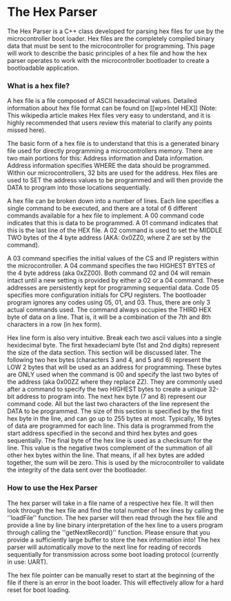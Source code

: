 # The Hex Parser

The Hex Parser is a C++ class developed for parsing hex files for use by the microcontroller boot loader. Hex files are the completely compiled binary data that must be sent to the microcontroller for programming. This page will work to describe the basic principles of a hex file and how the hex parser operates to work with the microcontroller bootloader to create a bootloadable application.

### What is a hex file?

A hex file is a file composed of ASCII hexadecimal values. Detailed information about hex file format can be found on [[wp\>Intel HEX]] (Note: This wikipedia article makes Hex files very easy to understand, and it is highly recommended that users review this material to clarify any points missed here).

The basic form of a hex file is to understand that this is a generated binary file used for directly programming a microcontrollers memory. There are two main portions for this: Address information and Data information. Address information specifies WHERE the data should be programmed. Within our microcontrollers, 32 bits are used for the address. Hex files are used to SET the address values to be programmed and will then provide the DATA to program into those locations sequentially.

A hex file can be broken down into a number of lines. Each line specifies a single command to be executed, and there are a total of 6 different commands available for a hex file to implement. A 00 command code indicates that this is data to be programmed. A 01 command indicates that this is the last line of the HEX file. A 02 command is used to set the MIDDLE TWO bytes of the 4 byte address (AKA: 0x0ZZ0, where Z are set by the command).

A 03 command specifies the initial values of the CS and IP registers within the microcontroller. A 04 command specifies the two HIGHEST BYTES of the 4 byte address (aka 0xZZ00). Both command 02 and 04 will remain intact until a new setting is provided by either a 02 or a 04 command. These addresses are persistently kept for programming sequential data. Code 05 specifies more configuration initials for CPU registers. The bootloader program ignores any codes using 05, 01, and 03. Thus, there are only 3 actual commands used. The command always occupies the THIRD HEX byte of data on a line. That is, it will be a combination of the 7th and 8th characters in a row (in hex form).

Hex line form is also very intuitive. Break each two ascii values into a single hexidecimal byte. The first hexadeciaml byte (1st and 2nd digits) represent the size of the data section. This section will be discussed later. The following two hex bytes (characters 3 and 4, and 5 and 6) represent the LOW 2 bytes that will be used as an address for programming. These bytes are ONLY used when the command is 00 and specify the last two bytes of the address (aka 0x00ZZ where they replace ZZ). They are commonly used after a command to specify the two HIGHEST bytes to create a unique 32-bit address to program into. The next hex byte (7 and 8) represent our command code. All but the last two characters of the line represent the DATA to be programmed. The size of this section is specified by the first hex byte in the line, and can go up to 255 bytes at most. Typically, 16 bytes of data are programmed for each line. This data is programmed from the start address specified in the second and third hex bytes and goes sequentially. The final byte of the hex line is used as a checksum for the line. This value is the negative twos complement of the summation of all other hex bytes within the line. That means, if all hex bytes are added together, the sum will be zero. This is used by the microcontroller to validate the integrity of the data sent over the bootloader.

### How to use the Hex Parser

The hex parser will take in a file name of a respective hex file. It will then look through the hex file and find the total number of hex lines by calling the ''loadFile'' function. The hex parser will then read through the hex file and provide a line by line binary interpretation of the hex line to a users program through calling the ''getNextRecord()'' function. Please ensure that you provide a sufficiently large buffer to store the hex information into! The hex parser will automatically move to the next line for reading of records sequentially for transmission across some boot loading protocol (currently in use: UART).

The hex file pointer can be manually reset to start at the beginning of the file if there is an error in the boot loader. This will effectively allow for a hard reset for boot loading.
